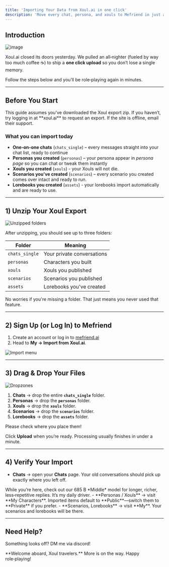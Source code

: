 ```yaml
---
title: 'Importing Your Data from Xoul.ai in one click'
description: 'Move every chat, persona, and xouls to Mefriend in just a few clicks.'
---
```


## Introduction

![image](https://media0.giphy.com/media/v1.Y2lkPTc5MGI3NjExcWZ4aWNraGYycGlmNXl3amRtdGRwd2FreGd0eXZmbW1nb2RrZTE3NSZlcD12MV9pbnRlcm5hbF9naWZfYnlfaWQmY3Q9Zw/oJWr5OoELEMagjrt67/giphy.gif)

Xoul.ai closed its doors yesterday. We pulled an all‑nighter (fueled by way too much coffee ☕) to ship a **one click upload** so you don’t lose a single memory.

Follow the steps below and you’ll be role‑playing again in minutes.

---

## Before You Start

<Note>
This guide assumes you’ve downloaded the Xoul export zip. If you haven’t, try logging in at **xoul.ai** to request an export. If the site is offline, email their support.
</Note>

### What you can import today
- **One‑on‑one chats** (`chats_single`) – every messages straight into your chat list, ready to continue
- **Personas you created** (`personas`) – your persona appear in *persona page* so you can chat or tweak them instantly
- **Xouls you created** (`xouls`) - your Xouls will not die.
- **Scenarios you've created** (`scenarios`) – every scenario you created comes over intact and ready to run.
- **Lorebooks you created** (`assets`) - your lorebooks import automatically and are ready to use.

---

## 1) Unzip Your Xoul Export

![Unzipped folders](/images/docs/import_xoul/unzip.png)

After unzipping, you should see up to three folders:

| Folder | Meaning |
| --- | --- |
| `chats_single` | Your private conversations |
| `personas` | Characters you built |
| `xouls` | Xouls you published |
| `scenarios` | Scenarios you published |
| `assets` | Lorebooks you've created |

No worries if you're missing a folder. That just means you never used that feature.

---

## 2) Sign Up (or Log In) to Mefriend

1. Create an account or log in to [mefriend.ai](https://mefriend.ai)
2. Head to **My → Import from Xoul.ai**.

![Import menu](/images/docs/import_xoul/menu.png)

---

## 3) Drag & Drop Your Files

<img className="block" src="/images/docs/import_xoul/dropzones.png" alt="Dropzones" />

1. **Chats** → drop the entire **`chats_single`** folder.  
2. **Personas** → drop the **`personas`** folder.  
3. **Xouls** → drop the **`xouls`** folder.  
4. **Scenarios** → drop the **`scenarios`** folder.
5. **Lorebooks** → drop the **`assets`** folder.

Please check where you place them!

Click **Upload** when you’re ready. Processing usually finishes in under a minute.

---

## 4) Verify Your Import

- **Chats** → open your **Chats** page. Your old conversations should pick up exactly where you left off.  
<Note>
While you’re here, check out our 685 B *Middle* model for longer, richer, less‑repetitive replies. It’s my daily driver.
</Note>
- **Personas / Xouls** → visit **My Characters**. Imported items default to **Public**—switch them to **Private** if you prefer.
- **Scenarios, Lorebooks** → visit **My**. Your scenarios and lorebooks will be there.




---

## Need Help?

Something looks off? DM me via discord!

<Note>
  **Welcome aboard, Xoul travelers.**  
  More is on the way. Happy role‑playing!
</Note>